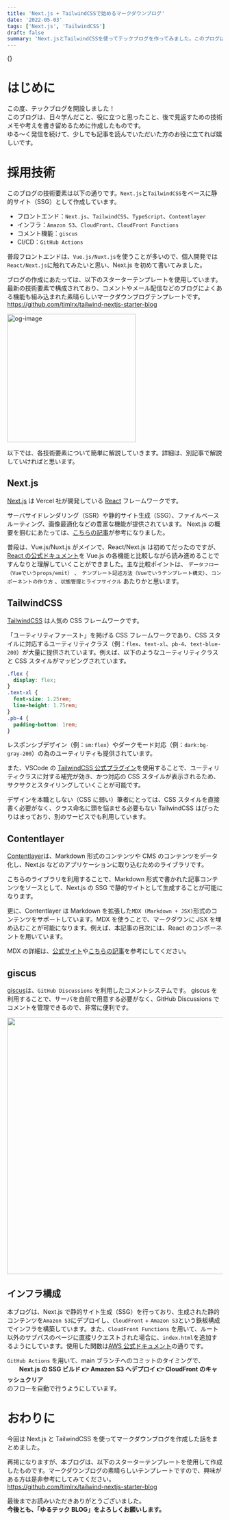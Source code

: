 ```yaml
---
title: 'Next.js + TailwindCSSで始めるマークダウンブログ'
date: '2022-05-03'
tags: ['Next.js', 'TailwindCSS']
draft: false
summary: 'Next.jsとTailwindCSSを使ってテックブログを作ってみました。このブログは、日々学んだこと、役に立つと思ったこと、後で見返すための技術メモや考えを書き留めるために作成したものです。'
---
```


{<TOCInline toc={props.toc} toHeading={1} asDisclosure />}

# はじめに

この度、テックブログを開設しました！<br />
このブログは、日々学んだこと、役に立つと思ったこと、後で見返すための技術メモや考えを書き留めるために作成したものです。<br />
ゆる〜く発信を続けて、少しでも記事を読んでいただいた方のお役に立てれば嬉しいです。

# 採用技術

このブログの技術要素は以下の通りです。`Next.js`と`TailwindCSS`をベースに静的サイト（SSG）として作成しています。

- フロントエンド：`Next.js`、`TailwindCSS`、`TypeScript`、`Contentlayer`
- インフラ：`Amazon S3`、`CloudFront`、`CloudFront Functions`
- コメント機能：`giscus`
- CI/CD：`GitHub Actions`

普段フロントエンドは、`Vue.js/Nuxt.js`を使うことが多いので、個人開発では`React/Next.js`に触れてみたいと思い、Next.js を初めて書いてみました。

ブログの作成にあたっては、以下のスターターテンプレートを使用しています。最新の技術要素で構成されており、コメントやメール配信などのブログによくある機能も組み込まれた素晴らしいマークダウンブログテンプレートです。<br />
https://github.com/timlrx/tailwind-nextjs-starter-blog

<img
  src="https://repository-images.githubusercontent.com/328121260/c1c74100-5b7e-11eb-8185-2b9492767ed6"
  width="300px"
  alt="og-image"
/>

以下では、各技術要素について簡単に解説していきます。詳細は、別記事で解説していければと思います。

## Next.js

[Next.js](https://nextjs.org/) は Vercel 社が開発している [React](https://ja.reactjs.org/) フレームワークです。<br />

サーバサイドレンダリング（SSR）や静的サイト生成（SSG）、ファイルベースルーティング、画像最適化などの豊富な機能が提供されています。
Next.js の概要を掴むにあたっては、[こちらの記事](https://qiita.com/Yuki_Oshima/items/5c0dfd8f7af8fb76af8f)が参考になりました。

普段は、Vue.js/Nuxt.js がメインで、React/Next.js は初めてだったのですが、
[React の公式ドキュメント](https://ja.reactjs.org/docs/getting-started.html)を Vue.js の各機能と比較しながら読み進めることですんなりと理解していくことができました。主な比較ポイントは、 `データフロー（Vueでいうprops/emit）` 、 `テンプレート記述方法（Vueでいうテンプレート構文）`、`コンポーネントの作り方` 、`状態管理とライフサイクル` あたりかと思います。

## TailwindCSS

[TailwindCSS](https://tailwindcss.com/) は人気の CSS フレームワークです。

「ユーティリティファースト」を掲げる CSS フレームワークであり、CSS スタイルに対応するユーティリティクラス（例：`flex`、`text-xl`、`pb-4`、`text-blue-200`）が大量に提供されています。例えば、以下のようなユーティリティクラスと CSS スタイルがマッピングされています。

```css
.flex {
  display: flex;
}
.text-xl {
  font-size: 1.25rem;
  line-height: 1.75rem;
}
.pb-4 {
  padding-bottom: 1rem;
}
```

レスポンシブデザイン（例：`sm:flex`）やダークモード対応（例：`dark:bg-gray-200`）の為のユーティリティも提供されています。

また、VSCode の [TailwindCSS 公式プラグイン](https://marketplace.visualstudio.com/items?itemName=bradlc.vscode-tailwindcss)を使用することで、ユーティリティクラスに対する補完が効き、かつ対応の CSS スタイルが表示されるため、サクサクとスタイリングしていくことが可能です。

デザインを本職としない（CSS に弱い）筆者にとっては、CSS スタイルを直接書く必要がなく、クラス命名に頭を悩ませる必要もない TailwindCSS はぴったりはまっており、別のサービスでも利用しています。

## Contentlayer

[Contentlayer](https://www.contentlayer.dev/)は、Markdown 形式のコンテンツや CMS のコンテンツをデータ化し、Next.js などのアプリケーションに取り込むためのライブラリです。

こちらのライブラリを利用することで、Markdown 形式で書かれた記事コンテンツをソースとして、Next.js の SSG で静的サイトとして生成することが可能になります。

更に、Contentlayer は Markdown を拡張した`MDX (Markdown + JSX)`形式のコンテンツをサポートしています。MDX を使うことで、マークダウンに JSX を埋め込むことが可能になります。例えば、本記事の目次には、React のコンポーネントを用いています。

MDX の詳細は、[公式サイト](https://mdxjs.com/)や[こちらの記事](https://zenn.dev/spring_raining/articles/3eb62ff93df1eb)を参考にしてください。

## giscus

[giscus](https://giscus.app/ja)は、`GitHub Discussions` を利用したコメントシステムです。
giscus を利用することで、サーバを自前で用意する必要がなく、GitHub Discussions でコメントを管理できるので、非常に便利です。

<img src="/static/images/blog/starting-blog/giscus.png" width="600px" />

## インフラ構成

本ブログは、Next.js で静的サイト生成（SSG）を行っており、生成された静的コンテンツを`Amazon S3`にデプロイし、`CloudFront` + `Amazon S3`という鉄板構成でインフラを構築しています。また、`CloudFront Functions` を用いて、ルート以外のサブパスのページに直接リクエストされた場合に、`index.html`を追加するようにしています。使用した関数は[AWS 公式ドキュメント](https://docs.aws.amazon.com/ja_jp/AmazonCloudFront/latest/DeveloperGuide/example-function-add-index.html)の通りです。

`GitHub Actions` を用いて、main ブランチへのコミットのタイミングで、<br />
　　**Next.js の SSG ビルド 👉 Amazon S3 へデプロイ 👉 CloudFront のキャッシュクリア** <br />
のフローを自動で行うようにしています。

# おわりに

今回は Next.js と TailwindCSS を使ってマークダウンブログを作成した話をまとめました。

再掲になりますが、本ブログは、以下のスターターテンプレートを使用して作成したものです。マークダウンブログの素晴らしいテンプレートですので、興味がある方は是非参考にしてみてください。<br />
https://github.com/timlrx/tailwind-nextjs-starter-blog

最後までお読みいただきありがとうございました。<br/>
**今後とも、「ゆるテック BLOG」をよろしくお願いします。**
